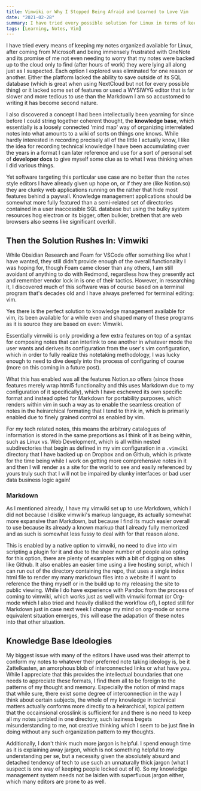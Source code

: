 ```yaml
---
title: Vimwiki or Why I Stopped Being Afraid and Learned to Love Vim
date: "2021-02-28"
summary: I have tried every possible solution for Linux in terms of keeping notes and everything I have tried has been an utter disaster, until I learned about VimWiki and gave it a shot. So begins my descent into vim.
tags: [Learning, Notes, Vim]
---
```


I have tried every means of keeping my notes organized available for Linux, after coming from Microsoft and being immensely frustrated with OneNote and its promise of me not even
needing to worry that my notes were backed up to the cloud only to find (after hours of work) they were lying all along just as I suspected. Each option I explored was eliminated for
one reason or another. Either the platform lacked the ability to save outside of its SQL database (which is great when using NextCloud but not for every possible thing) or it
lacked some set of features or used a WYSIWYG editor that is far slower and more tedious to use than the Markdown I am so accustomed to writing it has become second nature.

I also discovered a concept I had been intellectually been yearning for since before I could string together coherent thought, the **knowledge base**, which essentially is a loosely
connected 'mind map' way of organizing interrelated notes into what amounts to a wiki of sorts on things one knows. While hardly interested in recording precisely all of the little
I actually know, I like the idea for recording technical knowledge I have been accumulating over the years in a format I can later reference and use for a sort of personal set of
**developer docs** to give myself some clue as to what I was thinking when I did various things.

Yet software targeting this particular use case are no better than the `notes` style editors I have already given up hope on, or if they are (like Notion.so) they are clunky web
applications running on the rather that hide most features behind a paywall. Knowledge management applications should be somewhat more fully featured than a semi-related set of directories
contained in a user inaccessible SQL database but using the bulky system resources hog electron or its bigger, often bulkier, brethen that are web browsers also seems like significant overkill.

## Then the Solution Rushes In: Vimwiki

While Obsidian Research and Foam for VSCode offer something like what I have wanted, they still didn't provide enough of the overall functionality I was hoping for, though Foam came closer than
any others, I am still avoidant of anything to do with Redmond, regardless how they presently act and remember vendor lock in is one of their tactics. However, in researching it,
I discovered much of this software was of course based on a terminal program that's decades old and I have always preferred for terminal editing: vim.

Yes there is the perfect solution to knowledge management available for vim, its been available for a while even and shaped many of these programs as it is source they are based on even: Vimwiki.

Essentially vimwiki is only providing a few extra features on top of a syntax for composing notes that can interlink to one another in whatever mode the user wants and derives its configuration from the user's vim configuration, which in order to fully realize this notetaking methodology, I was lucky enough to need to dive deeply into the process of configuring of course (more on this coming in a future post).

What this has enabled was all the features Notion.so offers (since those features merely wrap html5 functionality and this uses Markdown due to my configuration of it specifically), which I have eschewed its own specific format and instead opted for Markdown for portability purposes, which renders within vim in such a way as to enable the seamless creation of notes in the heirarchical formating that I tend to think in, which is primarily enabled due to finely grained control as enabled by vim.

For my tech related notes, this means the arbitrary catalogues of information is stored in the same preportions as I think of it as being within, such as Linux vs. Web Development, which is all within nested subdirectories that begin as defined in my vim configuration in a `.vimwiki` directory that I have backed up on Dropbox and on Github, which is private for the time being while I work on getting more comprehensive notes in it and then I will render as a site for the world to see and easily referenced by yours truly such that I will not be impaired by clunky interfaces or bad user data business logic again!

### Markdown

As I mentioned already, I have my vimwiki set up to use Markdown, which I did not because I dislike vimwiki's markup language, its actually somewhat more expansive than Markdown, but because I find its much easier overall to use because its already a known markup that I already fully memorized and as such is somewhat less fussy to deal with for that reason alone.

This is enabled by a native option to vimwiki, no need to dive into vim scripting a plugin for it and due to the sheer number of people also opting for this option, there are plenty of examples with a bit of digging on sites like Github. It also enables an easier time using a live hosting script, which I can run out of the directory containing the repo, that uses a single index html file to render my many markdown files into a website if I want to reference the thing myself or in the build up to my releasing the site to public viewing. While I do have experience with Pandoc from the process of coming to vimwiki, which works just as well with vimwiki format (or Org-mode which I also tried and heavily disliked the workflow of), I opted still for Markdown just in case next week I change my mind on org-mode or some equivalent situation emerges, this will ease the adapation of these notes into that other situation.

## Knowledge Base Ideologies

My biggest issue with many of the editors I have used was their attempt to conform my notes to whatever their preferred note taking ideology is, be it Zattelkasten, an amorphous blob of interconnected links or what have you. While I appreciate that this provides the intellectual boundaries that one needs to appreciate these formats, I find them all to be foreign to the patterns of my thought and memory. Especially the notion of mind maps that while sure, there exist some degree of interconnection in the way I think about certain subjects, the whole of my knowledge in technical matters actually conforms more directly to a heirarchical, topical pattern that the occainsional crosslink is sufficient for and there is no need to keep all my notes jumbled in one directory, such laziness begets misunderstanding to me, not creative thinking which I seem to be just fine in doing without any such organization pattern to my thoughts.

Additionally, I don't think much more jargon is helpful. I spend enough time as it is explaining away jargon, which is not something helpful to my understanding per se, but a necessity given the absolutely absurd and detached tendency of tech to use such an unnaturally thick jargon (what I suspect is one way of keeping people locked out of it). So my knowledge management system needs not be laiden with superfluous jargon either, which many editors are prone to as well.
